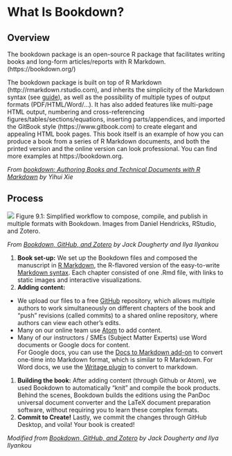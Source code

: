 # What Is Bookdown?

## Overview {-}
The bookdown package is an open-source R package that facilitates writing books and long-form articles/reports with R Markdown.  (https://bookdown.org/)

The bookdown package is built on top of R Markdown (http://rmarkdown.rstudio.com), and inherits the simplicity of the Markdown syntax (see [guide](https://bookdown.org/yihui/bookdown/markdown-syntax.html#markdown-syntax)), as well as the possibility of multiple types of output formats (PDF/HTML/Word/…). It has also added features like multi-page HTML output, numbering and cross-referencing figures/tables/sections/equations, inserting parts/appendices, and imported the GitBook style (https://www.gitbook.com) to create elegant and appealing HTML book pages. This book itself is an example of how you can produce a book from a series of R Markdown documents, and both the printed version and the online version can look professional. You can find more examples at https://bookdown.org.

*From [bookdown: Authoring Books and Technical Documents with R Markdown](https://bookdown.org/yihui/bookdown/) by Yihui Xie*

##  Process{-}

![](assets/bookdown/workflow.png)
Figure 9.1: Simplified workflow to compose, compile, and publish in multiple formats with Bookdown. Images from Daniel Hendricks, RStudio, and Zotero.

*From [Bookdown, GitHub, and Zotero](https://ontheline.trincoll.edu/bookdown.html) by Jack Dougherty and Ilya Ilyankou*


1. **Book set-up:** We set up the Bookdown files and composed the manuscript in [R Markdown](https://rmarkdown.rstudio.com/), the R-flavored version of the easy-to-write [Markdown syntax](https://en.wikipedia.org/wiki/Markdown). Each chapter consisted of one .Rmd file, with links to static images and interactive visualizations.  
1. **Adding content:**
  - We upload our files to a free [GitHub](https://github.com/) repository, which allows multiple authors to work simultaneously on different chapters of the book and “push” revisions (called commits) to a shared online repository, where authors can view each other’s edits.
  - Many on our online team use [Atom](https://atom.io/) to add content.
  - Many of our instructors / SMEs (Subject Matter Experts) use Word documents or Google docs for content.  
  For Google docs, you can use the [Docs to Markdown add-on](https://github.com/evbacher/gd2md-html/wiki) to convert one-time into Markdown format, which is similar to R Markdown. For Word docs, we use the [Writage plugin](https://www.writage.com/) to convert to markdown.  
1. **Building the book:** After adding content (through Github or Atom), we used Bookdown to automatically “knit” and compile the book products. Behind the scenes, Bookdown builds the editions using the PanDoc universal document converter and the LaTeX document preparation software, without requiring you to learn these complex formats.
1. **Commit to Create!** Lastly, we commit the changes through GitHub Desktop, and voila! Your book is created!

*Modified from [Bookdown, GitHub, and Zotero](https://ontheline.trincoll.edu/bookdown.html) by Jack Dougherty and Ilya Ilyankou*
